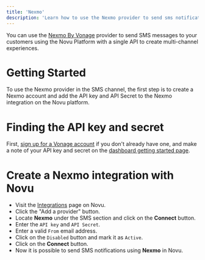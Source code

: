 ```yaml
---
title: 'Nexmo'
description: 'Learn how to use the Nexmo provider to send sms notifications using Novu'
---
```


You can use the [Nexmo By Vonage](https://www.vonage.com/) provider to send SMS messages to your customers using the Novu Platform with a single API to create multi-channel experiences.

# Getting Started

To use the Nexmo provider in the SMS channel, the first step is to create a Nexmo account and add the API key and API Secret to the Nexmo integration on the Novu platform.

# Finding the API key and secret

First, [sign up for a Vonage account](https://ui.idp.vonage.com/ui/auth/login) if you don't already have one, and make a note of your API key and secret on the [dashboard getting started page](https://dashboard.nexmo.com/getting-started-guide).

# Create a Nexmo integration with Novu

- Visit the [Integrations](https://dashboard-v2.novu.co/integrations?utm_campaign=docs-sms-nexmo) page on Novu.
- Click the "Add a provider" button.
- Locate **Nexmo** under the SMS section and click on the **Connect** button.
- Enter the `API key` and `API Secret`.
- Enter a valid `From` email address.
- Click on the `Disabled` button and mark it as `Active`.
- Click on the **Connect** button.
- Now it is possible to send SMS notifications using **Nexmo** in Novu.
